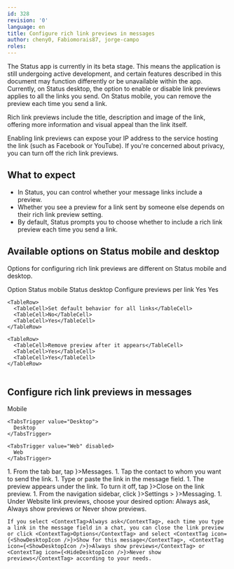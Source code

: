```yaml
---
id: 328
revision: '0'
language: en
title: Configure rich link previews in messages
author: cheny0, Fabiomorais87, jorge-campo
roles:
---
```


<Admonition type="beta" status="Status app is currently in beta stage">
  The Status app is currently in its beta stage. This means the application is still undergoing active development, and certain features described in this document may function differently or be unavailable within the app.
</Admonition>

<Admonition type="info">
  Currently, on Status desktop, the option to enable or disable link previews applies to all the links you send. On Status mobile, you can remove the preview each time you send a link.
</Admonition>

Rich link previews include the title, description and image of the link, offering more information and visual appeal than the link itself.

Enabling link previews can expose your IP address to the service hosting the link (such as Facebook or YouTube). If you're concerned about privacy, you can turn off the rich link previews.

## What to expect

- In Status, you can control whether your message links include a preview.
- Whether you see a preview for a link sent by someone else depends on their rich link preview setting.
- By default, Status prompts you to choose whether to include a rich link preview each time you send a link.

## Available options on Status mobile and desktop

Options for configuring rich link previews are different on Status mobile and desktop.

<Table>
  <TableHead>
    <TableHeader>Option</TableHeader>
    <TableHeader>Status mobile</TableHeader>
    <TableHeader>Status desktop</TableHeader>
  </TableHead>

  <TableContent>
    <TableRow>
      <TableCell>Configure previews per link</TableCell>
      <TableCell>Yes</TableCell>
      <TableCell>Yes</TableCell>
    </TableRow>

    <TableRow>
      <TableCell>Set default behavior for all links</TableCell>
      <TableCell>No</TableCell>
      <TableCell>Yes</TableCell>
    </TableRow>

    <TableRow>
      <TableCell>Remove preview after it appears</TableCell>
      <TableCell>Yes</TableCell>
      <TableCell>Yes</TableCell>
    </TableRow>
  </TableContent>
</Table>

## Configure rich link previews in messages

<Tabs defaultValue="Mobile">
  <TabsList size={32}>
    <TabsTrigger value="Mobile">
      Mobile
    </TabsTrigger>

    <TabsTrigger value="Desktop">
      Desktop
    </TabsTrigger>

    <TabsTrigger value="Web" disabled>
      Web
    </TabsTrigger>
  </TabsList>

  <TabsContent value="Mobile">
    1. From the tab bar, tap <ContextTag icon={<MessengerIcon />}>Messages</ContextTag>.
    1. Tap the contact to whom you want to send the link.
    1. Type or paste the link in the message field.
    1. The preview appears under the link. To turn it off, tap <ContextTag icon={<CloseCircleIcon />}>Close</ContextTag> on the link preview.
  </TabsContent>

  <TabsContent value="Desktop">
    1. From the navigation sidebar, click <ContextTag icon={<SettingsDesktopIcon />}>Settings</ContextTag> > <ContextTag icon={<ChatDesktopIcon />}>Messaging</ContextTag>.
    1. Under <ContextTag>Website link previews</ContextTag>, choose your desired option: <ContextTag>Always ask</ContextTag>, <ContextTag>Always show previews</ContextTag> or <ContextTag>Never show previews</ContextTag>.

    If you select <ContextTag>Always ask</ContextTag>, each time you type a link in the message field in a chat, you can close the link preview or click <ContextTag>Options</ContextTag> and select <ContextTag icon={<ShowDesktopIcon />}>Show for this message</ContextTag>, <ContextTag icon={<ShowDesktopIcon />}>Always show previews</ContextTag> or <ContextTag icon={<HideDesktopIcon />}>Never show previews</ContextTag> according to your needs.
  </TabsContent>
</Tabs>
